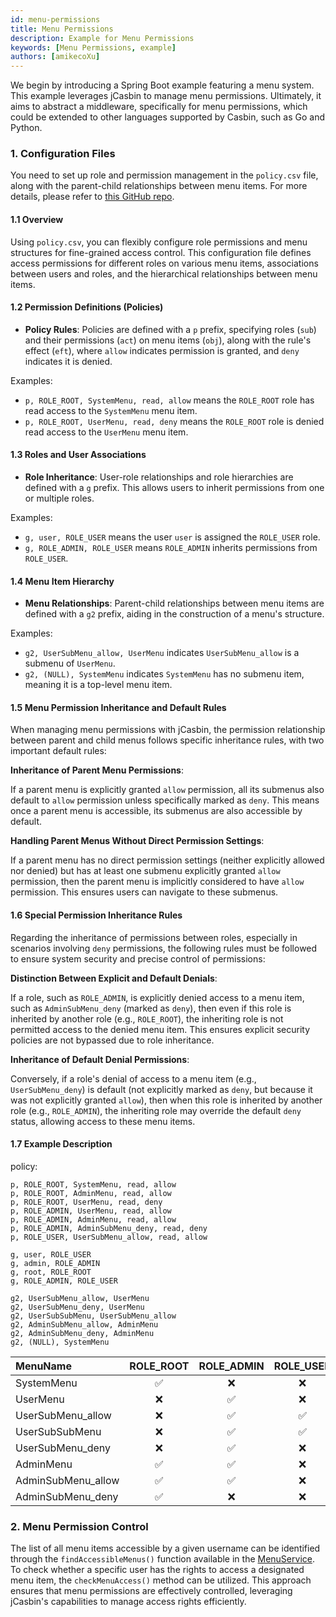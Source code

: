 ```yaml
---
id: menu-permissions
title: Menu Permissions
description: Example for Menu Permissions
keywords: [Menu Permissions, example]
authors: [amikecoXu]
---
```


We begin by introducing a Spring Boot example featuring a menu system. This example leverages jCasbin to manage menu permissions. Ultimately, it aims to abstract a middleware, specifically for menu permissions, which could be extended to other languages supported by Casbin, such as Go and Python.

### 1. Configuration Files

You need to set up role and permission management in the `policy.csv` file, along with the parent-child relationships between menu items. For more details, please refer to [this GitHub repo](https://github.com/jcasbin/jcasbin-menu-permission).

#### 1.1 Overview

Using `policy.csv`, you can flexibly configure role permissions and menu structures for fine-grained access control. This configuration file defines access permissions for different roles on various menu items, associations between users and roles, and the hierarchical relationships between menu items.

#### 1.2 Permission Definitions (Policies)

- **Policy Rules**: Policies are defined with a `p` prefix, specifying roles (`sub`) and their permissions (`act`) on menu items (`obj`), along with the rule's effect (`eft`), where `allow` indicates permission is granted, and `deny` indicates it is denied.

Examples:

- `p, ROLE_ROOT, SystemMenu, read, allow` means the `ROLE_ROOT` role has read access to the `SystemMenu` menu item.
- `p, ROLE_ROOT, UserMenu, read, deny` means the `ROLE_ROOT` role is denied read access to the `UserMenu` menu item.

#### 1.3 Roles and User Associations

- **Role Inheritance**: User-role relationships and role hierarchies are defined with a `g` prefix. This allows users to inherit permissions from one or multiple roles.

Examples:

- `g, user, ROLE_USER` means the user `user` is assigned the `ROLE_USER` role.
- `g, ROLE_ADMIN, ROLE_USER` means `ROLE_ADMIN` inherits permissions from `ROLE_USER`.

#### 1.4 Menu Item Hierarchy

- **Menu Relationships**: Parent-child relationships between menu items are defined with a `g2` prefix, aiding in the construction of a menu's structure.

Examples:

- `g2, UserSubMenu_allow, UserMenu` indicates `UserSubMenu_allow` is a submenu of `UserMenu`.
- `g2, (NULL), SystemMenu` indicates `SystemMenu` has no submenu item, meaning it is a top-level menu item.

#### 1.5 Menu Permission Inheritance and Default Rules

When managing menu permissions with jCasbin, the permission relationship between parent and child menus follows specific inheritance rules, with two important default rules:

**Inheritance of Parent Menu Permissions**:

If a parent menu is explicitly granted `allow` permission, all its submenus also default to `allow` permission unless specifically marked as `deny`. This means once a parent menu is accessible, its submenus are also accessible by default.

**Handling Parent Menus Without Direct Permission Settings**:

If a parent menu has no direct permission settings (neither explicitly allowed nor denied) but has at least one submenu explicitly granted `allow` permission, then the parent menu is implicitly considered to have `allow` permission. This ensures users can navigate to these submenus.

#### 1.6 Special Permission Inheritance Rules

Regarding the inheritance of permissions between roles, especially in scenarios involving `deny` permissions, the following rules must be followed to ensure system security and precise control of permissions:

**Distinction Between Explicit and Default Denials**:

If a role, such as `ROLE_ADMIN`, is explicitly denied access to a menu item, such as `AdminSubMenu_deny` (marked as `deny`), then even if this role is inherited by another role (e.g., `ROLE_ROOT`), the inheriting role is not permitted access to the denied menu item. This ensures explicit security policies are not bypassed due to role inheritance.

**Inheritance of Default Denial Permissions**:

Conversely, if a role's denial of access to a menu item (e.g., `UserSubMenu_deny`) is default (not explicitly marked as `deny`, but because it was not explicitly granted `allow`), then when this role is inherited by another role (e.g., `ROLE_ADMIN`), the inheriting role may override the default `deny` status, allowing access to these menu items.

#### 1.7 Example Description

policy:

```csv
p, ROLE_ROOT, SystemMenu, read, allow
p, ROLE_ROOT, AdminMenu, read, allow
p, ROLE_ROOT, UserMenu, read, deny
p, ROLE_ADMIN, UserMenu, read, allow
p, ROLE_ADMIN, AdminMenu, read, allow
p, ROLE_ADMIN, AdminSubMenu_deny, read, deny
p, ROLE_USER, UserSubMenu_allow, read, allow

g, user, ROLE_USER
g, admin, ROLE_ADMIN
g, root, ROLE_ROOT
g, ROLE_ADMIN, ROLE_USER

g2, UserSubMenu_allow, UserMenu
g2, UserSubMenu_deny, UserMenu
g2, UserSubSubMenu, UserSubMenu_allow
g2, AdminSubMenu_allow, AdminMenu
g2, AdminSubMenu_deny, AdminMenu
g2, (NULL), SystemMenu
```

| MenuName           | ROLE_ROOT | ROLE_ADMIN | ROLE_USER |
|:-------------------|:---------:|:----------:|:---------:|
| SystemMenu         |     ✅     |     ❌      |     ❌     |
| UserMenu           |     ❌     |     ✅      |     ❌     |
| UserSubMenu_allow  |     ❌     |     ✅      |     ✅     |
| UserSubSubMenu     |     ❌     |     ✅      |     ✅     |
| UserSubMenu_deny   |     ❌     |     ✅      |     ❌     |
| AdminMenu          |     ✅     |     ✅      |     ❌     |
| AdminSubMenu_allow |     ✅     |     ✅      |     ❌     |
| AdminSubMenu_deny  |     ✅     |     ❌      |     ❌     |

### 2. Menu Permission Control

The list of all menu items accessible by a given username can be identified through the `findAccessibleMenus()` function available in the [MenuService](https://github.com/jcasbin/jcasbin-menu-permission/blob/master/src/main/java/org/casbin/service/MenuService.java). To check whether a specific user has the rights to access a designated menu item, the `checkMenuAccess()` method can be utilized. This approach ensures that menu permissions are effectively controlled, leveraging jCasbin's capabilities to manage access rights efficiently.
